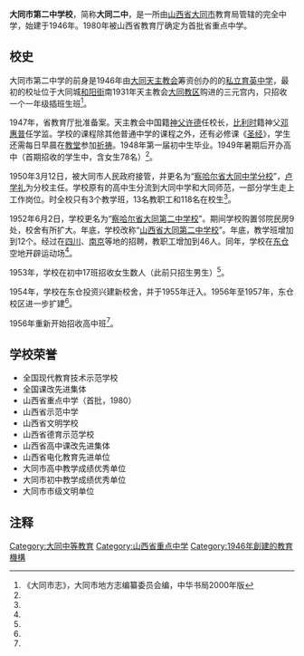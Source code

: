 {{Infobox School
| name =大同市第二中学校
| other_name = 
| image = 
| logo = 
| motto = 明德 至善 博学 笃行
| established =1946年
| type        = 市立完全中学
| religion    = 
| affiliation = [[大同市教育局|大同市教育局]]
| district    = {{PRC}}<br />[[山西省|山西省]] [[大同市|大同市]] [[城区|城区]]
| grades      = 初中部<br />高中部
| president   = 
| principal   = [[李志红|李志红]]
| dean        = 
| college     = 
| house       = 
| sc          =
| cs          =
| faculty     = 
| staff       = 300
| students    = 5000
| athletics   = 
| conference  = 
| colors      =
| mascot      = 
| magazine    =
| free_label  = 
| free_text   = 
| free_label2 = 
| free_text2  = 
| free_label3 = 
| free_text3  = 
| address     = [[山西省|山西省]][[大同市|大同市]][[御东新区|御东新区]]文兴路东侧
| tel         = 
| fax         = 
| mail        = 
| website     =
}}
'''大同市第二中学校'''，简称'''大同二中'''，是一所由[[山西省|山西省]][[大同市|大同市]]教育局管辖的完全中学，始建于1946年。1980年被山西省教育厅确定为首批省重点中学。

==校史==
大同市第二中学的前身是1946年由[[大同天主教会|大同天主教会]]筹资创办的的[[私立育英中学|私立育英中学]]，最初的校址位于大同城[[和阳街|和阳街]]南1931年天主教会[[大同教区|大同教区]]购进的三元宫内，只招收一个一年级插班生班<ref name="datongshizhi2000">《大同市志》，大同市地方志编纂委员会编，中华书局2000年版</ref>。

1947年，省教育厅批准备案。天主教会中国籍[[神父|神父]][[许德|许德]]任校长，[[比利时|比利时]]籍神父[[邓惠普|邓惠普]]任学监。学校的课程除其他普通中学的课程之外，还有必修课《[[圣经|圣经]]》，学生还需每日早晨在[[教堂|教堂]]参加[[祈祷|祈祷]]。1948年第一届初中生毕业。1949年暑期后开办高中（首期招收的学生中，含女生78名）<ref name="datongshizhi2000"></ref>。

1950年3月12日，被大同市人民政府接管，并更名为“[[察哈尔省大同中学分校|察哈尔省大同中学分校]]”，[[卢学礼|卢学礼]]为分校主任。学校原有的高中生分流到大同中学和大同师范，一部分学生走上工作岗位。时全校只有3个教学班，13名教职工和118名在校生<ref name="datongshizhi2000"></ref>。

1952年6月2日，学校更名为“[[察哈尔省大同第二中学校|察哈尔省大同第二中学校]]”。期间学校购置邻院民房9处，校舍有所扩大。年底，学校改称“[[山西省大同第二中学校|山西省大同第二中学校]]”。年底，教学班增加到12个。经过在[[四川|四川]]、[[南京|南京]]等地的招聘，教职工增加到46人。同年，学校在[[东仓|东仓]]空地开辟运动场<ref name="datongshizhi2000"></ref>。

1953年，学校在初中17班招收女生数人（此前只招生男生）<ref name="datongshizhi2000"></ref>。

1954年，学校在东仓投资兴建新校舍，并于1955年迁入。1956年至1957年，东仓校区进一步扩建<ref name="datongshizhi2000"></ref>。

1956年重新开始招收高中班<ref name="datongshizhi2000"></ref>。

==学校荣誉==

*全国现代教育技术示范学校
*全国课改先进集体
*山西省重点中学（首批，1980）
*山西省示范中学
*山西省文明学校
*山西省德育示范学校
*山西省高中课改先进集体
*山西省电化教育先进单位
*大同市高中教学成绩优秀单位
*大同市初中教学成绩优秀单位
*大同市市级文明单位

==注释==
<references/>

{{山西省示范高中}}

{{coord|40|4|4|N|113|20|31|E|type:landmark|display=title}}
[[Category:大同中等教育|Category:大同中等教育]]
[[Category:山西省重点中学|Category:山西省重点中学]]
[[Category:1946年創建的教育機構|Category:1946年創建的教育機構]]